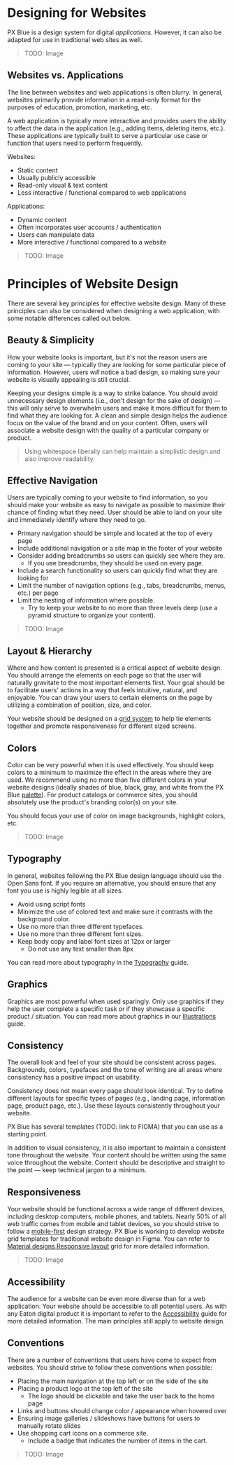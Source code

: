 
<!-- KEYWORDS: web website application app design marketing -->

# Designing for Websites

PX Blue is a design system for digital _applications_. However, it can also be adapted for use in traditional web sites as well.

> TODO: Image

## Websites vs. Applications

The line between websites and web applications is often blurry. In general, websites primarily provide information in a read-only format for the purposes of education, promotion, marketing, etc.

A web application is typically more interactive and provides users the ability to affect the data in the application (e.g., adding items, deleting items, etc.). These applications are typically built to serve a particular use case or function that users need to perform frequently.

Websites:

-   Static content
-   Usually publicly accessible
-   Read-only visual & text content
-   Less interactive / functional compared to web applications

Applications:

-   Dynamic content
-   Often incorporates user accounts / authentication
-   Users can manipulate data
-   More interactive / functional compared to a website

> TODO: Image

<Divider />

# Principles of Website Design

There are several key principles for effective website design. Many of these principles can also be considered when designing a web application, with some notable differences called out below.

## Beauty & Simplicity

How your website looks is important, but it's not the reason users are coming to your site — typically they are looking for some particular piece of information. However, users _will_ notice a bad design, so making sure your website is visually appealing is still crucial.

Keeping your designs simple is a way to strike balance. You should avoid unnecessary design elements (i.e., don't design for the sake of design) — this will only serve to overwhelm users and make it more difficult for them to find what they are looking for. A clean and simple design helps the audience focus on the value of the brand and on your content. Often, users will associate a website design with the quality of a particular company or product.

> Using whitespace liberally can help maintain a simplistic design and also improve readability.

## Effective Navigation

Users are typically coming to your website to find information, so you should make your website as easy to navigate as possible to maximize their chance of finding what they need. User should be able to land on your site and immediately identify where they need to go.

-   Primary navigation should be simple and located at the top of every page
-   Include additional navigation or a site map in the footer of your website
-   Consider adding breadcrumbs so users can quickly see where they are.
    -   If you use breadcrumbs, they should be used on every page.
-   Include a search functionality so users can quickly find what they are looking for
-   Limit the number of navigation options (e.g., tabs, breadcrumbs, menus, etc.) per page
-   Limit the nesting of information where possible.
    -   Try to keep your website to no more than three levels deep (use a pyramid structure to organize your content).

> TODO: Image

## Layout & Hierarchy

Where and how content is presented is a critical aspect of website design. You should arrange the elements on each page so that the user will naturally gravitate to the most important elements first. Your goal should be to facilitate users' actions in a way that feels intuitive, natural, and enjoyable. You can draw your users to certain elements on the page by utilizing a combination of position, size, and color.

Your website should be designed on a [grid system](https://www.smashingmagazine.com/2017/12/building-better-ui-designs-layout-grids/) to help tie elements together and promote responsiveness for different sized screens.

<RegularWidth>
    <ImageGrid images={[ResponsiveDesignImg]} regularWidth />
</RegularWidth>

## Colors

Color can be very powerful when it is used effectively. You should keep colors to a minimum to maximize the effect in the areas where they are used. We recommend using no more than five different colors in your website designs (ideally shades of blue, black, gray, and white from the PX Blue [palette](/style/color)). For product catalogs or commerce sites, you should absolutely use the product's branding color(s) on your site.

You should focus your use of color on image backgrounds, highlight colors, etc.

> TODO: Image

## Typography

In general, websites following the PX Blue design language should use the Open Sans font. If you require an alternative, you should ensure that any font you use is highly legible at all sizes.

-   Avoid using script fonts
-   Minimize the use of colored text and make sure it contrasts with the background color.
-   Use no more than three different typefaces.
-   Use no more than three different font sizes.
-   Keep body copy and label font sizes at 12px or larger
    -   Do not use any text smaller than 8px

You can read more about typography in the [Typography](/style/typography) guide.

## Graphics

Graphics are most powerful when used sparingly. Only use graphics if they help the user complete a specific task or if they showcase a specific product / situation. You can read more about graphics in our [Illustrations](/style/illustrations) guide.

## Consistency

The overall look and feel of your site should be consistent across pages. Backgrounds, colors, typefaces and the tone of writing are all areas where consistency has a positive impact on usability.

Consistency does not mean every page should look identical. Try to define different layouts for specific types of pages (e.g., landing page, information page, product page, etc.). Use these layouts consistently throughout your website.

PX Blue has several templates (TODO: link to FIGMA) that you can use as a starting point.

In addition to visual consistency, it is also important to maintain a consistent tone throughout the website. Your content should be written using the same voice throughout the website. Content should be descriptive and straight to the point — keep technical jargon to a minimum.

## Responsiveness

Your website should be functional across a wide range of different devices, including desktop computers, mobile phones, and tablets. Nearly 50% of all web traffic comes from mobile and tablet devices, so you should strive to follow a [mobile-first](https://medium.com/@Vincentxia77/what-is-mobile-first-design-why-its-important-how-to-make-it-7d3cf2e29d00) design strategy. PX Blue is working to develop website grid templates for traditional website design in Figma. You can refer to [Material designs Responsive layout](https://material.io/design/layout/understanding-layout.html) grid for more detailed information.

> TODO: Image

## Accessibility

The audience for a website can be even more diverse than for a web application. Your website should be accessible to all potential users. As with any Eaton digital product it is important to refer to the [Accessibility](/design/accessibility) guide for more detailed information. The main principles still apply to website design.

## Conventions

There are a number of conventions that users have come to expect from websites. You should strive to follow these conventions when possible:

-   Placing the main navigation at the top left or on the side of the site
-   Placing a product logo at the top left of the site
    -   The logo should be clickable and take the user back to the home page
-   Links and buttons should change color / appearance when hovered over
-   Ensuring image galleries / slideshows have buttons for users to manually rotate slides
-   Use shopping cart icons on a commerce site.
    -   Include a badge that indicates the number of items in the cart.

> TODO: Image

<Divider />

<!--# Key Differences vs. Web Application-->
